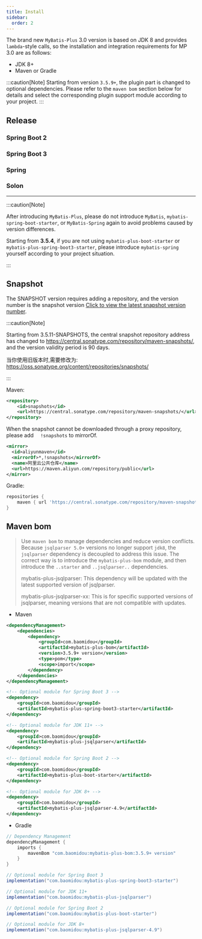 ```yaml
---
title: Install
sidebar:
  order: 2
---
```



The brand new `MyBatis-Plus` 3.0 version is based on JDK 8 and provides `lambda`-style calls, so the installation and integration requirements for MP 3.0 are as follows:

- JDK 8+
- Maven or Gradle

:::caution[Note]
Starting from version `3.5.9+`, the plugin part is changed to optional dependencies. Please refer to the `maven bom` section below for details and select the corresponding plugin support module according to your project.
:::

## Release

### Spring Boot 2

<LastedDependency groupId="com.baomidou" artifactId="mybatis-plus-boot-starter" />

### Spring Boot 3

<LastedDependency groupId="com.baomidou" artifactId="mybatis-plus-spring-boot3-starter" />

### Spring

<LastedDependency groupId="com.baomidou" artifactId="mybatis-plus" />

### Solon

<LastedDependency groupId="com.baomidou" artifactId="mybatis-plus-solon-plugin" />

---

:::caution[Note]

After introducing `MyBatis-Plus`, please do not introduce `MyBatis`, `mybatis-spring-boot-starter`, or `MyBatis-Spring` again to avoid problems caused by version differences.

Starting from **3.5.4**, if you are not using `mybatis-plus-boot-starter` or `mybatis-plus-spring-boot3-starter`, please introduce `mybatis-spring` yourself according to your project situation.

:::

## Snapshot

The SNAPSHOT version requires adding a repository, and the version number is the snapshot version [Click to view the latest snapshot version number](https://central.sonatype.com/service/rest/repository/browse/maven-snapshots/com/baomidou/mybatis-plus/).

:::caution[Note]

Starting from 3.5.11-SNAPSHOTS, the central snapshot repository address has changed to https://central.sonatype.com/repository/maven-snapshots/, and the version validity period is 90 days.

当你使用旧版本时,需要修改为: https://oss.sonatype.org/content/repositories/snapshots/

:::

Maven:

```xml
<repository>
    <id>snapshots</id>
    <url>https://central.sonatype.com/repository/maven-snapshots/</url>
</repository>
```

When the snapshot cannot be downloaded through a proxy repository, please add `  !snapshots` to mirrorOf.

```xml
<mirror>
  <id>aliyunmaven</id>
  <mirrorOf>*,!snapshots</mirrorOf>
  <name>阿里云公共仓库</name>
  <url>https://maven.aliyun.com/repository/public</url>
</mirror>
```

Gradle:

```groovy
repositories {
    maven { url 'https://central.sonatype.com/repository/maven-snapshots/' }
}
```

## Maven bom

> Use `maven bom` to manage dependencies and reduce version conflicts. Because `jsqlparser 5.0+` versions no longer support `jdk8`, the `jsqlparser` dependency is decoupled to address this issue.
> The correct way is to introduce the `mybatis-plus-bom` module, and then introduce the `..starter` and `..jsqlparser..` dependencies.
>
> mybatis-plus-jsqlparser: This dependency will be updated with the latest supported version of jsqlparser.
>
> mybatis-plus-jsqlparser-xx: This is for specific supported versions of jsqlparser, meaning versions that are not compatible with updates.

- Maven

```xml
<dependencyManagement>
    <dependencies>
        <dependency>
            <groupId>com.baomidou</groupId>
            <artifactId>mybatis-plus-bom</artifactId>
            <version>3.5.9+ version</version>
            <type>pom</type>
            <scope>import</scope>
        </dependency>
    </dependencies>
</dependencyManagement>

<!-- Optional module for Spring Boot 3 -->
<dependency>
    <groupId>com.baomidou</groupId>
    <artifactId>mybatis-plus-spring-boot3-starter</artifactId>
</dependency>

<!-- Optional module for JDK 11+ -->
<dependency>
    <groupId>com.baomidou</groupId>
    <artifactId>mybatis-plus-jsqlparser</artifactId>
</dependency>

<!-- Optional module for Spring Boot 2 -->
<dependency>
    <groupId>com.baomidou</groupId>
    <artifactId>mybatis-plus-boot-starter</artifactId>
</dependency>

<!-- Optional module for JDK 8+ -->
<dependency>
    <groupId>com.baomidou</groupId>
    <artifactId>mybatis-plus-jsqlparser-4.9</artifactId>
</dependency>
```


- Gradle

```groovy
// Dependency Management
dependencyManagement {
    imports {
        mavenBom "com.baomidou:mybatis-plus-bom:3.5.9+ version"
    }
}

// Optional module for Spring Boot 3
implementation("com.baomidou:mybatis-plus-spring-boot3-starter")

// Optional module for JDK 11+
implementation("com.baomidou:mybatis-plus-jsqlparser")

// Optional module for Spring Boot 2
implementation("com.baomidou:mybatis-plus-boot-starter")

// Optional module for JDK 8+
implementation("com.baomidou:mybatis-plus-jsqlparser-4.9")
```

